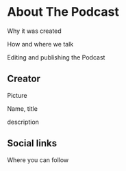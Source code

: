 
# About The Podcast

Why it was created

How and where we talk

Editing and publishing the Podcast


## Creator

Picture

Name, title

description

## Social links

Where you can follow
